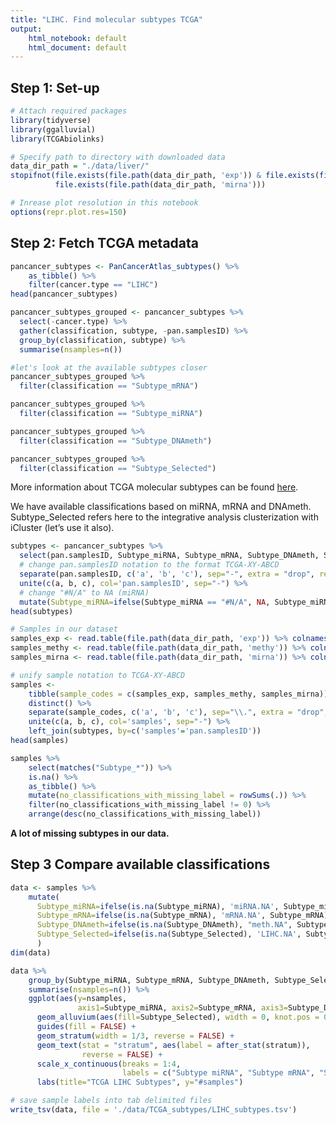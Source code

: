 ```yaml
---
title: "LIHC. Find molecular subtypes TCGA"
output:
    html_notebook: default
    html_document: default
---
```


## Step 1: Set-up

```r
# Attach required packages
library(tidyverse)
library(ggalluvial)
library(TCGAbiolinks)
```

```r
# Specify path to directory with downloaded data
data_dir_path = "./data/liver/"
stopifnot(file.exists(file.path(data_dir_path, 'exp')) & file.exists(file.path(data_dir_path, 'methy')) & 
          file.exists(file.path(data_dir_path, 'mirna')))
```

```r
# Inrease plot resolution in this notebook
options(repr.plot.res=150)
```

## Step 2: Fetch TCGA metadata

```r
pancancer_subtypes <- PanCancerAtlas_subtypes() %>%
    as_tibble() %>%
    filter(cancer.type == "LIHC")
head(pancancer_subtypes)
```

```r
pancancer_subtypes_grouped <- pancancer_subtypes %>%
  select(-cancer.type) %>%
  gather(classification, subtype, -pan.samplesID) %>%
  group_by(classification, subtype) %>%
  summarise(nsamples=n())
```

```r
#let's look at the available subtypes closer
pancancer_subtypes_grouped %>%
  filter(classification == "Subtype_mRNA")

pancancer_subtypes_grouped %>%
  filter(classification == "Subtype_miRNA")

pancancer_subtypes_grouped %>%
  filter(classification == "Subtype_DNAmeth")

pancancer_subtypes_grouped %>%
  filter(classification == "Subtype_Selected")
```

More information about TCGA molecular subtypes can be found [here](https://bioconductor.org/packages/release/bioc/vignettes/TCGAbiolinks/inst/doc/subtypes.html).

We have available classifications based on miRNA, mRNA and DNAmeth. Subtype_Selected refers here to the integrative analysis clusterization with iCluster (let's use it also).

```r
subtypes <- pancancer_subtypes %>% 
  select(pan.samplesID, Subtype_miRNA, Subtype_mRNA, Subtype_DNAmeth, Subtype_Selected) %>%
  # change pan.samplesID notation to the format TCGA-XY-ABCD
  separate(pan.samplesID, c('a', 'b', 'c'), sep="-", extra = "drop", remove=TRUE) %>%
  unite(c(a, b, c), col='pan.samplesID', sep="-") %>%
  # change "#N/A" to NA (miRNA)
  mutate(Subtype_miRNA=ifelse(Subtype_miRNA == "#N/A", NA, Subtype_miRNA))
head(subtypes)
```

```r
# Samples in our dataset
samples_exp <- read.table(file.path(data_dir_path, 'exp')) %>% colnames()
samples_methy <- read.table(file.path(data_dir_path, 'methy')) %>% colnames()
samples_mirna <- read.table(file.path(data_dir_path, 'mirna')) %>% colnames()
```

```r
# unify sample notation to TCGA-XY-ABCD
samples <- 
    tibble(sample_codes = c(samples_exp, samples_methy, samples_mirna)) %>%
    distinct() %>%
    separate(sample_codes, c('a', 'b', 'c'), sep="\\.", extra = "drop", remove=FALSE) %>%
    unite(c(a, b, c), col='samples', sep="-") %>% 
    left_join(subtypes, by=c('samples'='pan.samplesID'))
head(samples)
```

```r
samples %>%
    select(matches("Subtype_*")) %>%
    is.na() %>% 
    as_tibble() %>%
    mutate(no_classifications_with_missing_label = rowSums(.)) %>%
    filter(no_classifications_with_missing_label != 0) %>%
    arrange(desc(no_classifications_with_missing_label))
```
**A lot of missing subtypes in our data.**

## Step 3 Compare available classifications

```r
data <- samples %>% 
    mutate(
      Subtype_miRNA=ifelse(is.na(Subtype_miRNA), 'miRNA.NA', Subtype_miRNA),
      Subtype_mRNA=ifelse(is.na(Subtype_mRNA), 'mRNA.NA', Subtype_mRNA),
      Subtype_DNAmeth=ifelse(is.na(Subtype_DNAmeth), "meth.NA", Subtype_DNAmeth),
      Subtype_Selected=ifelse(is.na(Subtype_Selected), 'LIHC.NA', Subtype_Selected)
      )
dim(data)
```

```r
data %>%
    group_by(Subtype_miRNA, Subtype_mRNA, Subtype_DNAmeth, Subtype_Selected) %>%
    summarise(nsamples=n()) %>%
    ggplot(aes(y=nsamples, 
               axis1=Subtype_miRNA, axis2=Subtype_mRNA, axis3=Subtype_DNAmeth, axis4=Subtype_Selected)) +
      geom_alluvium(aes(fill=Subtype_Selected), width = 0, knot.pos = 0, reverse = FALSE) +
      guides(fill = FALSE) +
      geom_stratum(width = 1/3, reverse = FALSE) +
      geom_text(stat = "stratum", aes(label = after_stat(stratum)),
                reverse = FALSE) +
      scale_x_continuous(breaks = 1:4, 
                         labels = c("Subtype miRNA", "Subtype mRNA", "Subtype DNAmeth","Subtype Selected")) +
      labs(title="TCGA LIHC Subtypes", y="#samples")
```

```r
# save sample labels into tab delimited files
write_tsv(data, file = './data/TCGA_subtypes/LIHC_subtypes.tsv')
```

